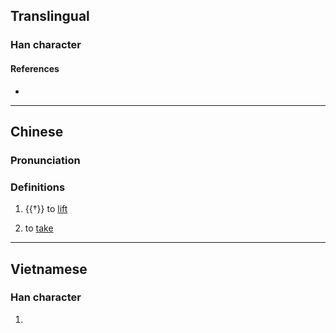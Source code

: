 {{character info/new}}
==Translingual==

===Han character===
{{Han char|rn=64|rad=手|as=17|sn=20|four=|canj=QHCQ|ids=⿰扌舉}}

====References====
* {{Han ref|kx=0463.211|dkj=12981|dj=0812.110|hdz=31983.040|uh=6511|ud=25873}}

----
==Chinese==
{{zh-forms}}

===Pronunciation===
{{zh-pron
|m=qiān
|m-s=qian1
|c=hin1
|mn=gia̍h
|cat=
}}

===Definitions===
{{zh-hanzi}}

# {{†}} {{lb|zh|Hokkien}} to [[lift]]
# {{lb|zh|Hokkien}} to [[take]]

----

==Vietnamese==

===Han character===
{{vi-readings|rs=手17|hanviet=gỡ}}

# {{defn|lang=vi|sort=手17}}